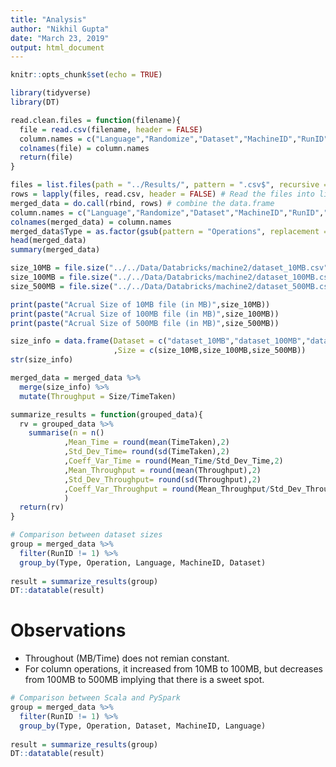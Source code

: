 ```yaml
---
title: "Analysis"
author: "Nikhil Gupta"
date: "March 23, 2019"
output: html_document
---
```


```r
knitr::opts_chunk$set(echo = TRUE)
```

```r
library(tidyverse)
library(DT)

```

```r

read.clean.files = function(filename){
  file = read.csv(filename, header = FALSE)
  column.names = c("Language","Randomize","Dataset","MachineID","RunID","Type","Operation","TimeTaken")
  colnames(file) = column.names
  return(file)
}

files = list.files(path = "../Results/", pattern = ".csv$", recursive = TRUE, full.names = TRUE) # List all .csv files
rows = lapply(files, read.csv, header = FALSE) # Read the files into list
merged_data = do.call(rbind, rows) # combine the data.frame
column.names = c("Language","Randomize","Dataset","MachineID","RunID","Type","Operation","TimeTaken")
colnames(merged_data) = column.names
merged_data$Type = as.factor(gsub(pattern = "Operations", replacement = "Operation", x = merged_data$Type))
head(merged_data)
summary(merged_data)
```

```r
size_10MB = file.size("../../Data/Databricks/machine2/dataset_10MB.csv")/(1024*1024) # 11.4789848327637
size_100MB = file.size("../../Data/Databricks/machine2/dataset_100MB.csv")/(1024*1024) # 115.640992164612
size_500MB = file.size("../../Data/Databricks/machine2/dataset_500MB.csv")/(1024*1024) # 576.678165435791

print(paste("Acrual Size of 10MB file (in MB)",size_10MB))
print(paste("Acrual Size of 100MB file (in MB)",size_100MB))
print(paste("Acrual Size of 500MB file (in MB)",size_500MB))

size_info = data.frame(Dataset = c("dataset_10MB","dataset_100MB","dataset_500MB")
                       ,Size = c(size_10MB,size_100MB,size_500MB))
str(size_info)
```

```r
merged_data = merged_data %>%
  merge(size_info) %>%
  mutate(Throughput = Size/TimeTaken)
```


```r
summarize_results = function(grouped_data){
  rv = grouped_data %>%
    summarise(n = n()
            ,Mean_Time = round(mean(TimeTaken),2)
            ,Std_Dev_Time= round(sd(TimeTaken),2)
            ,Coeff_Var_Time = round(Mean_Time/Std_Dev_Time,2)
            ,Mean_Throughput = round(mean(Throughput),2)
            ,Std_Dev_Throughput= round(sd(Throughput),2)
            ,Coeff_Var_Throughput = round(Mean_Throughput/Std_Dev_Throughput,2)
            )
  return(rv)  
}
```


```r
# Comparison between dataset sizes
group = merged_data %>% 
  filter(RunID != 1) %>%
  group_by(Type, Operation, Language, MachineID, Dataset)
  
result = summarize_results(group)
DT::datatable(result)
```

# Observations
* Throughout (MB/Time) does not remian constant. 
* For column operations, it increased from 10MB to 100MB, but decreases from 100MB to 500MB implying that there is a sweet spot.

```r
# Comparison between Scala and PySpark
group = merged_data %>% 
  filter(RunID != 1) %>%
  group_by(Type, Operation, Dataset, MachineID, Language)
  
result = summarize_results(group)
DT::datatable(result)
```



```r


```